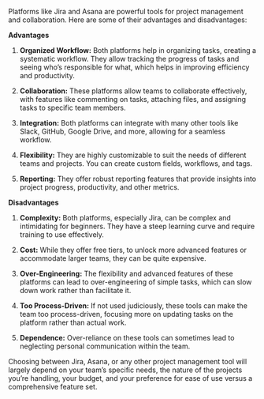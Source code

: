 Platforms like Jira and Asana are powerful tools for project management and collaboration. Here are some of their advantages and disadvantages:

**Advantages**

1.  **Organized Workflow:** Both platforms help in organizing tasks, creating a systematic workflow. They allow tracking the progress of tasks and seeing who's responsible for what, which helps in improving efficiency and productivity.

2.  **Collaboration:** These platforms allow teams to collaborate effectively, with features like commenting on tasks, attaching files, and assigning tasks to specific team members.

3.  **Integration:** Both platforms can integrate with many other tools like Slack, GitHub, Google Drive, and more, allowing for a seamless workflow.

4.  **Flexibility:** They are highly customizable to suit the needs of different teams and projects. You can create custom fields, workflows, and tags.

5.  **Reporting:** They offer robust reporting features that provide insights into project progress, productivity, and other metrics.

**Disadvantages**

1.  **Complexity:** Both platforms, especially Jira, can be complex and intimidating for beginners. They have a steep learning curve and require training to use effectively.

2.  **Cost:** While they offer free tiers, to unlock more advanced features or accommodate larger teams, they can be quite expensive.

3.  **Over-Engineering:** The flexibility and advanced features of these platforms can lead to over-engineering of simple tasks, which can slow down work rather than facilitate it.

4.  **Too Process-Driven:** If not used judiciously, these tools can make the team too process-driven, focusing more on updating tasks on the platform rather than actual work.

5.  **Dependence:** Over-reliance on these tools can sometimes lead to neglecting personal communication within the team.

Choosing between Jira, Asana, or any other project management tool will largely depend on your team's specific needs, the nature of the projects you're handling, your budget, and your preference for ease of use versus a comprehensive feature set.
